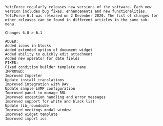 ```
YetiForce regularly releases new versions of the software. Each new version includes bug fixes, enhancements and new functionalities.
YetiForce 6.1 was released on 2 December 2020. The list of changes for other releases can be found in different articles in the same sub-menu.

Changes 6.0 > 6.1

ADDED:
Added icons in blocks
Added extended option of document widget
Added ability to quickly edit attachment
Added new operator for date fields
FIXED:
Fixed condition builder template name
IMPROVED:
Improved Importer
Update install translations
Improved integration with DAV
Update sample LAMP configuration
Improved panel to manage RBL
Improved exception handling and error messages
Improved support for white and black list
Update lib_roundcube
Improved meetings modal window
Improved widget template
Improved import ics
```
